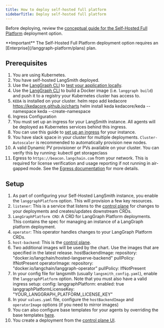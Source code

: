 ```yaml
---
title: How to deploy self-hosted full platform
sidebarTitle: Deploy self-hosted full platform
---
```

Before deploying, review the [conceptual guide for the Self-Hosted Full Platform](/langgraph-platform/self-hosted-full-platform) deployment option.

<Info>
  **Important**
  The Self-Hosted Full Platform deployment option requires an [Enterprise](/langgraph-platform/plans) plan.
</Info>

## Prerequisites

1. You are using Kubernetes.
2. You have self-hosted LangSmith deployed.
3. Use the [LangGraph CLI](/langgraph-platform/langgraph-cli) to [test your application locally](/langgraph-platform/local-server).
4. Use the [LangGraph CLI](/langgraph-platform/langgraph-cli) to build a Docker image (i.e. `langgraph build`) and push it to a registry your Kubernetes cluster has access to.
5. `KEDA` is installed on your cluster.
  helm repo add kedacore https://kedacore.github.io/charts
  helm install keda kedacore/keda --namespace keda --create-namespace
6. Ingress Configuration
  1. You must set up an ingress for your LangSmith instance. All agents will be deployed as Kubernetes services behind this ingress.
  2. You can use this guide to [set up an ingress](https://docs.smith.langchain.com/self_hosting/configuration/ingress) for your instance.
7. You have slack space in your cluster for multiple deployments. `Cluster-Autoscaler` is recommended to automatically provision new nodes.
8. A valid Dynamic PV provisioner or PVs available on your cluster. You can verify this by running:
  kubectl get storageclass
9. Egress to `https://beacon.langchain.com` from your network. This is required for license verification and usage reporting if not running in air-gapped mode. See the [Egress documentation](/langgraph-platform/egress-metrics-metadata) for more details.

## Setup

1. As part of configuring your Self-Hosted LangSmith instance, you enable the `langgraphPlatform` option. This will provision a few key resources.
  1. `listener`: This is a service that listens to the [control plane](/langgraph-platform/control-plane) for changes to your deployments and creates/updates downstream CRDs.
  2. `LangGraphPlatform CRD`: A CRD for LangGraph Platform deployments. This contains the spec for managing an instance of a LangGraph platform deployment.
  3. `operator`: This operator handles changes to your LangGraph Platform CRDs.
  4. `host-backend`: This is the [control plane](/langgraph-platform/control-plane).
2. Two additional images will be used by the chart. Use the images that are specified in the latest release.
  hostBackendImage:
  repository: "docker.io/langchain/hosted-langserve-backend"
  pullPolicy: IfNotPresent
  operatorImage:
  repository: "docker.io/langchain/langgraph-operator"
  pullPolicy: IfNotPresent
3. In your config file for langsmith (usually `langsmith_config.yaml`), enable the `langgraphPlatform` option. Note that you must also have a valid ingress setup:
  config:
  langgraphPlatform:
  enabled: true
  langgraphPlatformLicenseKey: "YOUR_LANGGRAPH_PLATFORM_LICENSE_KEY"
4. In your `values.yaml` file, configure the `hostBackendImage` and `operatorImage` options (if you need to mirror images)
5. You can also configure base templates for your agents by overriding the base templates [here](https://github.com/langchain-ai/helm/blob/main/charts/langsmith/values.yaml#L898).
6. You create a deployment from the [control plane UI](/langgraph-platform/control-plane#control-plane-ui).
